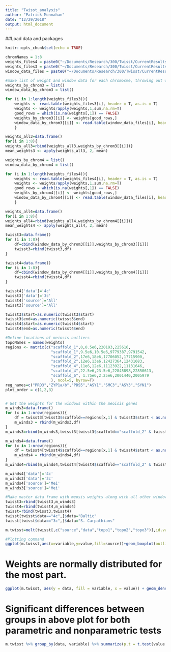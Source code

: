 ```yaml
---
title: "Twisst_analysis"
author: "Patrick Monnahan"
date: "12/29/2018"
output: html_document
---
```


##Load data and packages
```r
knitr::opts_chunk$set(echo = TRUE)

chromNames = 1:8
weights_files4 = paste0("~/Documents/Research/300/Twisst/CurrentResults/DM_HM_BP_BI.4dg.scf", chromNames,".DP8MIN230MAC2.LDphase.phyml_bionj.Twisst4c.weights.tsv") #Baltic populations
weights_files3 = paste0("~/Documents/Research/300/Twisst/CurrentResults/DM_HM_BP_BI.4dg.scf", chromNames,".DP8MIN230MAC2.LDphase.phyml_bionj.Twisst3e.weights.tsv") #S. Carpathian populations
window_data_files = paste0("~/Documents/Research/300/Twisst/CurrentResults/DM_HM_BP_BI.4dg.scf", chromNames,".DP8MIN230MAC2.LDphase.phyml_bionj.data.tsv")

#make list of weight and window data for each chromosme, throwing out windows with NA values
weights_by_chrom3 = list()
window_data_by_chrom3 = list()

for (i in 1:length(weights_files3)){
    weights <- read.table(weights_files3[i], header = T, as.is = T)
    weights <- weights/apply(weights,1,sum,na.rm=T)
    good_rows = which(is.na(weights[,1]) == FALSE)
    weights_by_chrom3[[i]] <- weights[good_rows,]
    window_data_by_chrom3[[i]] <- read.table(window_data_files[i], header = T, as.is = T)[good_rows,]
    }

weights_all3=data.frame()
for(i in 1:8){
weights_all3=rbind(weights_all3,weights_by_chrom3[[i]])}
mean_weights3 <- apply(weights_all3, 2, mean)

weights_by_chrom4 = list()
window_data_by_chrom4 = list()

for (i in 1:length(weights_files4)){
    weights <- read.table(weights_files4[i], header = T, as.is = T)
    weights <- weights/apply(weights,1,sum,na.rm=T)
    good_rows = which(is.na(weights[,1]) == FALSE)
    weights_by_chrom4[[i]] <- weights[good_rows,]
    window_data_by_chrom4[[i]] <- read.table(window_data_files[i], header = T, as.is = T)[good_rows,]
    }

weights_all4=data.frame()
for(i in 1:8){
weights_all4=rbind(weights_all4,weights_by_chrom4[[i]])}
mean_weights4 <- apply(weights_all4, 2, mean)

twisst3=data.frame()
for (i in 1:8){
    df=cbind(window_data_by_chrom3[[i]],weights_by_chrom3[[i]])
    twisst3=rbind(twisst3,df)
}

twisst4=data.frame()
for (i in 1:8){
    df=cbind(window_data_by_chrom4[[i]],weights_by_chrom4[[i]])
    twisst4=rbind(twisst4,df)
}

twisst4['data']='4c'
twisst3['data']='3c'
twisst4['source']='All'
twisst3['source']='All'

twisst3$start=as.numeric(twisst3$start)
twisst3$end=as.numeric(twisst3$end)
twisst4$start=as.numeric(twisst4$start)
twisst4$end=as.numeric(twisst4$end)

```


```r

#Define locations of meiosis outliers
topoNames = names(weights)
regions <- matrix(c("scaffold_1",0,0.5e6,220193,225616,
                    "scaffold_1",9.5e6,10.5e6,9779387,9791542,
                    "scaffold_2",17e6,18e6,17706052,17715900,
                    "scaffold_2",12e6,13e6,12427364,12431683,
                    "scaffold_4",11e6,12e6,11123922,11131646,
                    "scaffold_4",22.5e6,23.5e6,22845898,22850613,
                    "scaffold_6", 1.75e6,2.25e6,2001440,2005979
                    ), ncol=5, byrow=T)
reg_names=c("PRD3","ZYP1a/b","PDS5","ASY1","SMC3","ASY3","SYN1")
plot_order = c(1,2,3)


# Get the weights for the windows within the meoisis genes
m_winds3=data.frame()
for (x in 1:nrow(regions)){
    df = twisst3[twisst3$scaffold==regions[x,1] & twisst3$start < as.numeric(regions[x,4]) & twisst3$end > as.numeric(regions[x,5]),]
    m_winds3 = rbind(m_winds3,df)
}
m_winds3=rbind(m_winds3,twisst3[twisst3$scaffold=="scaffold_2" & twisst3$topo1 == weights_by_chrom3[[2]]["447",1],]) 

m_winds4=data.frame()
for (x in 1:nrow(regions)){
    df = twisst4[twisst4$scaffold==regions[x,1] & twisst4$start < as.numeric(regions[x,4]) & twisst4$end > as.numeric(regions[x,5]),]
    m_winds4 = rbind(m_winds4,df)
}
m_winds4=rbind(m_winds4,twisst4[twisst4$scaffold=="scaffold_2" & twisst4$topo1 == weights_by_chrom4[[2]]["447",1],]) 

m_winds4['data']='4c'
m_winds3['data']='3c'
m_winds4['source']='Mei'
m_winds3['source']='Mei'

#Make master data frame with meosis weights along with all other window weights
twisst3=rbind(twisst3,m_winds3)
twisst4=rbind(twisst4,m_winds4)
twisst=rbind(twisst3,twisst4)
twisst[twisst$data=="4c",]$data="Baltic"
twisst[twisst$data=="3c",]$data="S. Carpathians"

m.twisst=melt(twisst[,c("source","data","topo1","topo2","topo3")],id.vars=c("source","data"))

#Plotting command
ggplot(m.twisst,aes(x=variable,y=value,fill=source))+geom_boxplot(outlier.size=0.5)+theme_bw()+ylab("Weights")+facet_grid(~data)+theme(axis.title.x=element_blank(),axis.text.x=element_text(angle=45,hjust=1,size=14),legend.title=element_blank(),legend.text=element_text(size=14),axis.title.y=element_text(size=14),strip.text.x=element_text(size=14),axis.text.y=element_text(size=12))

```

# Weights are normally distributed for the most part.  
```r
ggplot(m.twisst, aes(y = data, fill = variable, x = value)) + geom_density_ridges(alpha = 0.5) + facet_grid(~source)
```

# Significant differences between groups in above plot for both parametric and nonparametric tests
```r
m.twisst %>% group_by(data, variable) %>% summarize(p.t = t.test(value ~ source)$p.value, stat.t = t.test(value ~ source)$statistic, p.w = wilcox.test(value ~ source)$p.value, stat.w = wilcox.test(value ~ source)$statistic)
```

